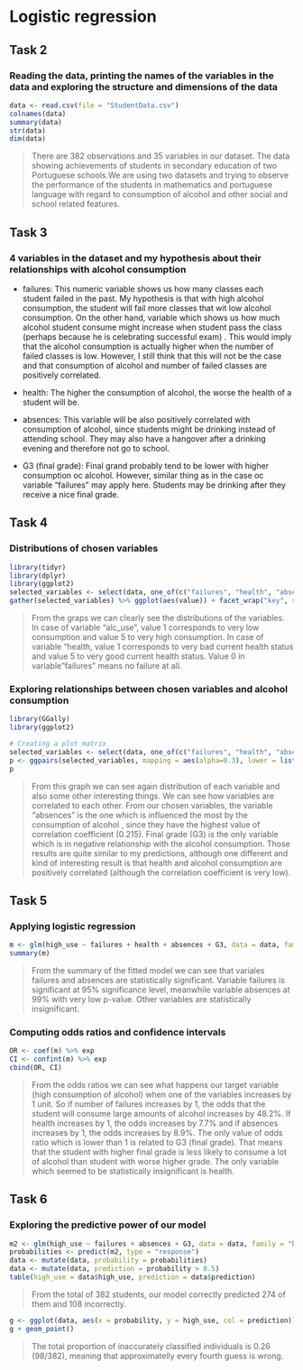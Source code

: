 # Logistic regression

## Task 2

### Reading the data, printing the names of the variables in the data and exploring the structure and dimensions of the data
```r
data <- read.csv(file = "StudentData.csv")
colnames(data)
summary(data)
str(data)
dim(data)
```
> There are 382 observations and 35 variables in our dataset. The data showing achievements of students in secondary education of two Portuguese schools.We are using two datasets and trying to observe the performance of the students in mathematics and portuguese language with regard to consumption of alcohol and other social and school related features.

## Task 3

### 4 variables in the dataset and my hypothesis about their relationships with alcohol consumption
* failures: This numeric variable shows us how many classes each student failed in the past. My hypothesis is that with high alcohol consumption, the student will fail more classes that wit low alcohol consumption. On the other hand, variable which shows us how much alcohol student consume might increase when student pass the class (perhaps because he is celebrating successful exam) . This would imply that the alcohol consumption is actually higher when the number of failed classes is low. However, I still think that this will not be the case and that consumption of alcohol and number of failed classes are positively correlated.

* health: The higher the consumption of alcohol, the worse the health of a student will be.

* absences: This variable will be also positively correlated with consumption of alcohol, since students might be drinking instead of attending school. They may also have a hangover after a drinking evening and therefore not go to school.

* G3 (final grade): Final grand probably tend to be lower with higher consumption oc alcohol. However, similar thing as in the case oc variable "failures" may apply here. Students may be drinking after they receive a  nice final grade.

## Task 4

### Distributions of chosen variables

```r
library(tidyr)
library(dplyr)
library(ggplot2)
selected_variables <- select(data, one_of(c("failures", "health", "absences", "G3", "alc_use")))
gather(selected_variables) %>% ggplot(aes(value)) + facet_wrap("key", scales = "free") + geom_bar()
```

> From the graps we can clearly see the distributions of the variables. In case of variable "alc_use", value 1 corresponds to very low consumption and value 5 to very high consumption. In case of variable "health, value 1 corresponds to very bad current health status and value 5 to very good current health status. Value 0 in variable "failures" means no failure at all.

### Exploring relationships between chosen variables and alcohol consumption
```r
library(GGally)
library(ggplot2)

# Creating a plot matrix
selected_variables <- select(data, one_of(c("failures", "health", "absences", "G3", "alc_use")))
p <- ggpairs(selected_variables, mapping = aes(alpha=0.3), lower = list(combo = wrap("facethist", bins = 20)))
p
```

> From this graph we can see again distribution of each variable and also some other interesting things. We can see how variables are correlated to each other. From our chosen variables, the variable "absences" is the one which is influenced the most by the consumption of alcohol , since they have the highest value of correlation coefficient (0.215). Final grade (G3) is the only variable which is in negative relationship with the alcohol consumption. Those results are quite similar to my predictions, although one different and kind of interesting result is that health and alcohol consumption are positively correlated (although the correlation coefficient is very low).

## Task 5

### Applying logistic regression
```r
m <- glm(high_use ~ failures + health + absences + G3, data = data, family = "binomial")
summary(m)
```
> From the summary of the fitted model we can see that variales failures and absences are statistically significant. Variable failures is significant at 95% significance level, meanwhile variable absences at 99% with very low p-value. Other variables are statistically insignificant.

### Computing odds ratios and confidence intervals
```r
OR <- coef(m) %>% exp
CI <- confint(m) %>% exp
cbind(OR, CI)
```
> From the odds ratios we can see what happens our target variable (high consumption of alcohol) when one of the variables increases by 1 unit. So if number of failures increases by 1, the odds that the student will consume large amounts of alcohol increases by 48.2%. If health increases by 1, the odds increases by 7.7% and if absences increases by 1, the odds increases by 8.9%. The only value of odds ratio which is lower than 1 is related to G3 (final grade). That means that the student with higher final grade is less likely to consume a lot of alcohol than student with worse higher grade. The only variable which seemed to be statistically insignificant is health.

## Task 6

### Exploring the predictive power of our model
```r
m2 <- glm(high_use ~ failures + absences + G3, data = data, family = "binomial")
probabilities <- predict(m2, type = "response")
data <- mutate(data, probability = probabilities)
data <- mutate(data, prediction = probability > 0.5)
table(high_use = data$high_use, prediction = data$prediction)
```
> From the total of 382 students, our model correctly predicted 274 of them and 108 incorrectly.

```r
g <- ggplot(data, aes(x = probability, y = high_use, col = prediction))
g + geom_point()
```

> The total proportion of inaccurately classified individuals is 0.26 (98/382), meaning that approximatelly every fourth guess is wrong.